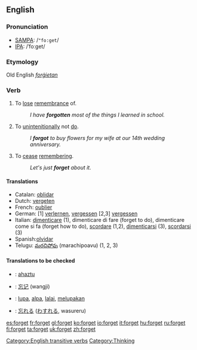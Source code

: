 ==English==

{{rank|author|authority|pleasant|861|forget|break|Roman|wise}}

===Pronunciation===
*[[w:SAMPA|SAMPA]]: /<tt>"fo:get</tt>/
*[[w:IPA|IPA]]: /ˈfoːget/
===Etymology===
Old English ''[[forġietan]]''
===Verb===
{{irregverb|'''to forget'''|'''[[forgets]]'''|'''[[forgot]]'''|'''[[forgotten]]'''|'''[[forgetting]]'''}}
#{{transitive}} To [[lose]] [[remembrance]] of.
#:''I have '''forgotten''' most of the things I learned in school.''
#{{transitive}} To [[unintenitionally]] not [[do]].
#:''I '''forgot''' to buy flowers for my wife at our 14th wedding anniversary.''
#{{intransitive}} To [[cease]] [[remembering]].
#:''Let's just '''forget''' about it.''
====Translations====
*Catalan: [[oblidar]]
*Dutch: [[vergeten]]
*French: [[oublier]]
*German: [1] [[verlernen]], [[vergessen]] [2,3] [[vergessen]]
*Italian: [[dimenticare]] (1), dimenticare di fare (forget to do), dimenticare come si fa (forget how to do), [[scordare]] (1,2), [[dimenticarsi]] (3), [[scordarsi]] (3)
*Spanish:[[olvidar]]
*Telugu: [[మరచిపోవు]] (marachipoavu) (1, 2, 3)

====Translations to be checked====
{{checktrans}}

*{{ttbc|Basque}}: [[ahaztu]]
*{{ttbc|Chinese}}: [[忘记]] (wangji)
*{{ttbc|Indonesian}}: [[lupa]], [[alpa]], [[lalai]], [[lupa|melupakan]]
*{{ttbc|Japanese}}: [[忘れる]] ([[わすれる]], wasureru)


[[Category:English transitive verbs]]
[[Category:Thinking]]

[[es:forget]]
[[fr:forget]]
[[gl:forget]]
[[ko:forget]]
[[io:forget]]
[[it:forget]]
[[hu:forget]]
[[ru:forget]]
[[fi:forget]]
[[ta:forget]]
[[uk:forget]]
[[zh:forget]]
